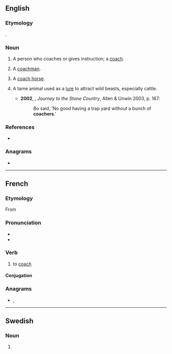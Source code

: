 ==English==

===Etymology===
{{affix|en|coach|-er|id2=agent noun}}.

===Noun===
{{en-noun}}

# A person who coaches or gives instruction; a [[coach]].
# {{lb|en|obsolete}} A [[coachman]].
# A [[coach horse]].
# {{lb|en|AU}} A tame animal used as a [[lure]] to attract wild beasts, especially cattle. {{defdate|from 19th c.}}
#*'''2002''', {{w|Alex Miller (writer)|Alex Miller}}, ''Journey to the Stone Country'', Allen & Unwin 2003, p. 167:
#*:Bo said, ‘No good having a trap yard without a bunch of '''coachers'''.’

===References===
* {{R:Webster NCD 1967}}

===Anagrams===
* {{anagrams|en|a=accehor|caroche}}

----

==French==

===Etymology===
From {{etyl|en|fr}} {{m|en|coach}}

===Pronunciation===
* {{fr-IPA|cautcher}}
* {{audio|fr|LL-Q150 (fra)-Lepticed7-coacher.wav|Audio}}

===Verb===
{{fr-verb}}

# {{lb|fr|sports}} to [[coach]]

====Conjugation====
{{fr-conj-auto|pron=cautcher}}

===Anagrams===
* {{l|fr|cochera}}, {{l|fr|écorcha}}

----

==Swedish==

===Noun===
{{head|sv|noun form}}

# {{sv-noun-form-indef-pl|coach}}